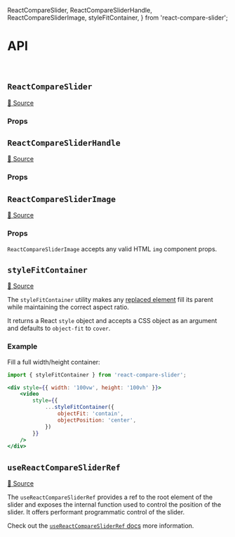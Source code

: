 
  ReactCompareSlider, 
  ReactCompareSliderHandle,
  ReactCompareSliderImage,
  styleFitContainer,
} from 'react-compare-slider';

<Meta title="Docs/API" />

# API

<br />

## `ReactCompareSlider`

<Description of={ReactCompareSlider} />

[🔗 Source](https://github.com/nerdyman/react-compare-slider/blob/main/src/ReactCompareSlider.tsx)

### Props

<ArgTypes of={ReactCompareSlider} />


## `ReactCompareSliderHandle`

<Description of={ReactCompareSliderHandle} />

[🔗 Source](https://github.com/nerdyman/react-compare-slider/blob/main/src/ReactCompareSliderHandle.tsx)

### Props

<ArgTypes of={ReactCompareSliderHandle} />


## `ReactCompareSliderImage`

<Description of={ReactCompareSliderImage} />

[🔗 Source](https://github.com/nerdyman/react-compare-slider/blob/main/src/ReactCompareSliderImage.tsx)

### Props

`ReactCompareSliderImage` accepts any valid HTML `img` component props.


## `styleFitContainer`

<Description of={styleFitContainer} />

[🔗 Source](https://github.com/nerdyman/react-compare-slider/blob/main/src/utils.ts#L16)

The `styleFitContainer` utility makes any [replaced element](https://developer.mozilla.org/en-US/docs/Web/CSS/Replaced_element)
fill its parent while maintaining the correct aspect ratio.

It returns a React `style` object and accepts a CSS object as an argument and
defaults to `object-fit` to `cover`.

### Example

Fill a full width/height container:

```jsx
import { styleFitContainer } from 'react-compare-slider';

<div style={{ width: '100vw', height: '100vh' }}>
    <video
        style={{
            ...styleFitContainer({
                objectFit: 'contain',
                objectPosition: 'center',
            })
        }}
    />
</div>
```

## `useReactCompareSliderRef`

[🔗 Source](https://github.com/nerdyman/react-compare-slider/blob/main/src/useReactCompareSliderRef.ts)

The `useReactCompareSliderRef` provides a ref to the root element of the slider and exposes the internal
function used to control the position of the slider. It offers performant programmatic control of the slider.

Check out the [`useReactCompareSliderRef` docs](/story/docs-usereactcomparesliderref--page) more information.
